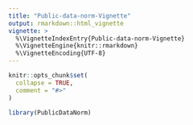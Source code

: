 ```yaml
---
title: "Public-data-norm-Vignette"
output: rmarkdown::html_vignette
vignette: >
  %\VignetteIndexEntry{Public-data-norm-Vignette}
  %\VignetteEngine{knitr::rmarkdown}
  %\VignetteEncoding{UTF-8}
---
```



```r
knitr::opts_chunk$set(
  collapse = TRUE,
  comment = "#>"
)
```

```r
library(PublicDataNorm)
```




